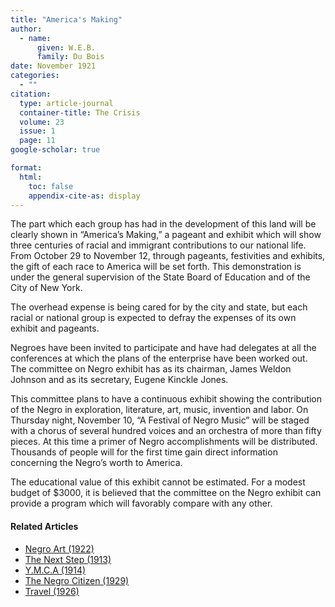 ```yaml
---
title: "America's Making"
author:
  - name:
      given: W.E.B.
      family: Du Bois
date: November 1921
categories: 
  - ""
citation: 
  type: article-journal
  container-title: The Crisis
  volume: 23
  issue: 1
  page: 11
google-scholar: true

format:
  html:
    toc: false
    appendix-cite-as: display
---
```



The part which each group has had in the development of this land will be clearly shown in "America's Making," a pageant and exhibit which will show three centuries of racial and immigrant contributions to our national life. From October 29 to November 12, through pageants, festivities and exhibits, the gift of each race to America will be set forth. This demonstration is under the general supervision of the State Board of Education and of the City of New York.

The overhead expense is being cared for by the city and state, but each racial or national group is expected to defray the expenses of its own exhibit and pageants.

Negroes have been invited to participate and have had delegates at all the conferences at which the plans of the enterprise have been worked out. The committee on Negro exhibit has as its chairman, James Weldon Johnson and as its secretary, Eugene Kinckle Jones.

This committee plans to have a continuous exhibit showing the contribution of the Negro in exploration, literature, art, music, invention and labor. On Thursday night, November 10, "A Festival of Negro Music" will be staged with a chorus of several hundred voices and an orchestra of more than fifty pieces. At this time a primer of Negro accomplishments will be distributed. Thousands of people will for the first time gain direct information concerning the Negro's worth to America.

The educational value of this exhibit cannot be estimated. For a modest budget of $3000, it is believed that the committee on the Negro exhibit can provide a program which will favorably compare with any other.

<!-- Similar articles start here -->
<div  class="clear-wrap"></div>

#### Related Articles

* [Negro Art (1922)](/Volumes/23/03/negro-art.html)
* [The Next Step (1913)](/Volumes/06/02/next_step.html)
* [Y.M.C.A (1914)](/Volumes/09/02/ymca.html)
* [The Negro Citizen (1929)](/Volumes/36/05/negro_citizen.html)
* [Travel (1926)](/Volumes/33/02/travel.html)

<!-- Similar articles end here -->